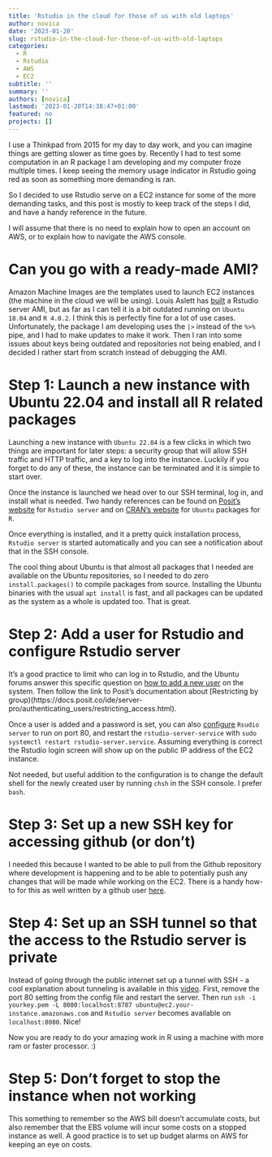 ```yaml
---
title: 'Rstudio in the cloud for those of us with old laptops'
author: novica
date: '2023-01-20'
slug: rstudio-in-the-cloud-for-those-of-us-with-old-laptops
categories:
  - R
  - Rstudio
  - AWS
  - EC2
subtitle: ''
summary: ''
authors: [novica]
lastmod: '2023-01-20T14:38:47+01:00'
featured: no
projects: []
---
```



I use a Thinkpad from 2015 for my day to day work, and you can imagine things are getting slower as time goes by. Recently I had to test some computation in an R package I am developing and my computer froze multiple times. I keep seeing the memory usage indicator in Rstudio going red as soon as something more demanding is ran. 

So I decided to use Rstudio serve on a EC2 instance for some of the more demanding tasks, and this post is mostly to keep track of the steps I did, and have a handy reference in the future. 

I will assume that there is no need to explain how to open an account on AWS, or to explain how to navigate the AWS console. 

# Can you go with a ready-made AMI?

Amazon Machine Images are the templates used to launch EC2 instances (the machine in the cloud we will be using). Louis Aslett has [built](https://www.louisaslett.com/RStudio_AMI/) a Rstudio server AMI, but as far as I can tell it is a bit outdated running on `Ubuntu 18.04` and `R 4.0.2`. I think this is perfectly fine for a lot of use cases. Unfortunately, the package I am developing uses the `|>` instead of the `%>%` pipe, and I had to make updates to make it work. Then I ran into some issues about keys being outdated and repositories not being enabled, and I decided I rather start from scratch instead of debugging the AMI.


# Step 1: Launch a new instance with Ubuntu 22.04 and install all R related packages

Launching a new instance with `Ubuntu 22.04` is a few clicks in which two things are important for later steps: a security group that will allow SSH traffic and HTTP traffic, and a key to log into the instance. Luckily if you forget to do any of these, the instance can be terminated and it is simple to start over.

Once the instance is launched we head over to our SSH terminal, log in, and install what is needed. Two handy references can be found on [Posit's website](https://posit.co/download/rstudio-server/) for `Rstudio server` and on [CRAN's website](https://cran.rstudio.com/bin/linux/ubuntu/) for `Ubuntu` packages for `R`.

Once everything is installed, and it a pretty quick installation process, `Rstudio server` is started automatically and you can see a notification about that in the SSH console.

The cool thing about Ubuntu is that almost all packages that I needed are available on the Ubuntu repositories, so I needed to do zero `install.packages()` to compile packages from source. Installing the Ubuntu binaries with the usual `apt install` is fast, and all packages can be updated as the system as a whole is updated too. That is great.

# Step 2: Add a user for Rstudio and configure Rstudio server

It's a good practice to limit who can log in to Rstudio, and the Ubuntu forums answer this specific question on [how to add a new user](https://askubuntu.com/questions/838443/create-a-username-and-password-in-rstudio-server) on the system. Then follow the link to Posit's documentation about [Restricting by group)(https://docs.posit.co/ide/server-pro/authenticating_users/restricting_access.html).

Once a user is added and a password is set, you can also [configure](https://support.posit.co/hc/en-us/articles/200552316-Configuring-RStudio-Workbench-RStudio-Server) `Rsudio server` to run on port 80, and restart the `rstudio-server-service` with `sudo systemctl restart rstudio-server.service`. Assuming everything is correct the Rstudio login screen will show up on the public IP address of the EC2 instance.

Not needed, but useful addition to the configuration is to change the default shell for the newly created user by running  `chsh` in the SSH console. I prefer `bash`.

# Step 3: Set up a new SSH key for accessing github (or don't)

I needed this because I wanted to be able to pull from the Github repository where development is happening and to be able to potentially push any changes that will be made while working on the EC2. There is a handy how-to for this as well written by a github user [here](https://gist.github.com/aprilmintacpineda/f101bf5fd34f1e6664497cf4b9b9345f).

# Step 4: Set up an SSH tunnel so that the access to the Rstudio server is private

Instead of going through the public internet set up a tunnel with SSH - a cool explanation about tunneling is available in this [video](https://www.youtube.com/watch?v=AtuAdk4MwWw). First, remove the port 80 setting from the config file and restart the server. Then run `ssh -i yourkey.pem -L 8080:localhost:8787 ubuntu@ec2.your-instance.amazonaws.com` and `Rstudio server` becomes available on `localhost:8080`. Nice!

Now you are ready to do your amazing work in R using a machine with more ram or faster processor. :)

# Step 5: Don't forget to stop the instance when not working

This something to remember so the AWS bill doesn't accumulate costs, but also remember that the EBS volume will incur some costs on a stopped instance as well. A good practice is to set up budget alarms on AWS for keeping an eye on costs. 
